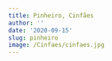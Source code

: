 ```yaml
---
title: Pinheiro, Cinfães
author: ''
date: '2020-09-15'
slug: pinheiro
image: /Cinfaes/cinfaes.jpg
---
```


